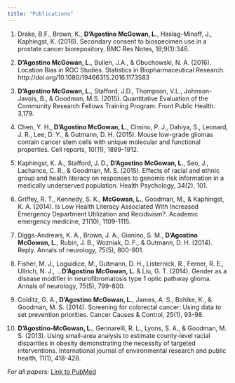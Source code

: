 ```yaml
---
title: "Publications"
---
```


1. Drake, B.F., Brown, K., **D'Agostino McGowan, L.**, Haslag-Minoff, J., Kaphingst, K. (2016). Secondary consent to biospecimen use in a prostate cancer biorepository. BMC Res Notes, 18;9(1):346.

1. **D'Agostino McGowan, L.**, Bullen, J.A., & Obuchowski, N. A. (2016). Location Bias in ROC Studies. Statistics in Biopharmaceutical Research. http://doi.org/10.1080/19466315.2016.1173583

1. **D'Agostino McGowan, L.**, Stafford, J.D., Thompson, V.L., Johnson-Javois, B., & Goodman, M.S. (2015). Quantitative Evaluation of the Community Research Fellows Training Program. Front Public Health. 3,179. 

1. Chen, Y. H., **D'Agostino McGowan, L.**, Cimino, P. J., Dahiya, S., Leonard, J. R., Lee, D. Y., & Gutmann, D. H. (2015). Mouse low-grade gliomas contain cancer stem cells with unique molecular and functional properties. Cell reports, 10(11), 1899-1912.

1. Kaphingst, K. A., Stafford, J. D., **D'Agostino McGowan, L.**, Seo, J., Lachance, C. R., & Goodman, M. S. (2015). Effects of racial and ethnic group and health literacy on responses to genomic risk information in a medically underserved population. Health Psychology, 34(2), 101.

1. Griffey, R. T., Kennedy, S. K., **McGowan, L.**, Goodman, M., & Kaphingst, K. A. (2014). Is Low Health Literacy Associated With Increased Emergency Department Utilization and Recidivism?. Academic emergency medicine, 21(10), 1109-1115.

1.  Diggs-Andrews, K. A., Brown, J. A., Gianino, S. M., **D'Agostino McGowan, L.**, Rubin, J. B., Wozniak, D. F., & Gutmann, D. H. (2014). Reply. Annals of neurology, 75(5), 800-801.

1. Fisher, M. J., Loguidice, M., Gutmann, D. H., Listernick, R., Ferner, R. E., Ullrich, N. J., ...**D'Agostino McGowan, L.** & Liu, G. T. (2014). Gender as a disease modifier in neurofibromatosis type 1 optic pathway glioma. Annals of neurology, 75(5), 799-800.

1. Colditz, G. A., **D'Agostino McGowan, L.**, James, A. S., Bohlke, K., & Goodman, M. S. (2014). Screening for colorectal cancer: Using data to set prevention priorities. Cancer Causes & Control, 25(1), 93-98.

1. **D'Agostino-McGowan, L.**, Gennarelli, R. L., Lyons, S. A., & Goodman, M. S. (2013). Using small-area analysis to estimate county-level racial disparities in obesity demonstrating the necessity of targeted interventions. International journal of environmental research and public health, 11(1), 418-428.

*For all papers:*
 [Link to PubMed](https://www.ncbi.nlm.nih.gov/pubmed/?term=D%27Agostino+McGowan+or+Lucy+Mcgowan)